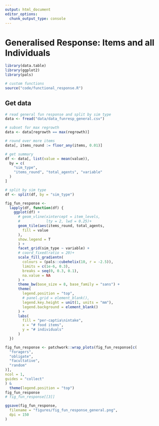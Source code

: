 ```yaml
---
output: html_document
editor_options: 
  chunk_output_type: console
---
```


# Generalised Response: Items and all Individuals

```r
library(data.table)
library(ggplot2)
library(pals)

# custom functions
source("code/functional_response.R")
```


## Get data

```r
# read general fun response and split by sim type
data <- fread("data/data_funresp_general.csv")

# subset for max regrowth
data <- data[regrowth == max(regrowth)]

# round over more items
data[, items_round := floor_any(items, 0.01)]

# get summary
df <- data[, list(value = mean(value)),
  by = c(
    "sim_type",
    "items_round", "total_agents", "variable"
  )
]
```

```r
# split by sim type
df <- split(df, by = "sim_type")
```


```r
fig_fun_response <-
  lapply(df, function(df) {
    ggplot(df) +
      # geom_vline(xintercept = item_levels,
      #            lty = 2, lwd = 0.25)+
      geom_tile(aes(items_round, total_agents,
        fill = value
      ),
      show.legend = T
      ) +
      facet_grid(sim_type ~ variable) +
      # coord_fixed(ratio = 20)+
      scale_fill_gradientn(
        colours = (pals::cubehelix(10, r = -2.5)),
        limits = c(1e-6, 0.3),
        breaks = seq(0, 0.3, 0.1),
        na.value = NA
      ) +
      theme_bw(base_size = 8, base_family = "sans") +
      theme(
        legend.position = "top",
        # panel.grid = element_blank(),
        legend.key.height = unit(1, units = "mm"),
        legend.background = element_blank()
      ) +
      labs(
        fill = "per-captia\nintake",
        x = "# food items",
        y = "# individuals"
      )
  })

fig_fun_response <- patchwork::wrap_plots(fig_fun_response[c(
  "foragers",
  "obligate",
  "facultative",
  "random"
)],
ncol = 1,
guides = "collect"
) &
  theme(legend.position = "top")
fig_fun_response
# fig_fun_response[[3]]
```

```r
ggsave(fig_fun_response,
  filename = "figures/fig_fun_response_general.png",
  dpi = 150
)
```
